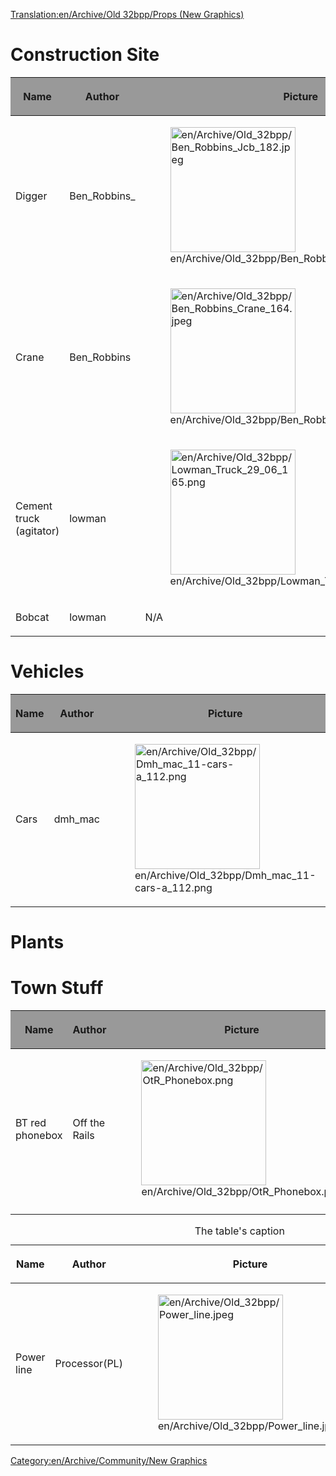 [[Translation:en/Archive/Old 32bpp/Props (New Graphics)]]
{{en/Linking}}

[[Category:en/Archive/Community/New Graphics]]

=Construction Site=

{| border=2
!style="background:#999999;" |Name
!style="background:#999999;" |Author
!style="background:#999999;" |Picture
!style="background:#999999;" |File
!style="background:#999999;" |Comments
|-
|Digger
|Ben_Robbins_
|[[File:en/Archive/Old 32bpp/Ben Robbins Jcb 182.jpeg|200px]]
|N/A
{{en/Archive/Old 32bpp/WIP}}
|-
|Crane
|Ben_Robbins
|[[File:en/Archive/Old 32bpp/Ben Robbins Crane 164.jpeg|200px]]
|N/A
{{en/Archive/Old 32bpp/WIP}}
|-
|Cement truck
(agitator)
|lowman
|[[File:en/Archive/Old 32bpp/Lowman Truck 29 06 165.png|200px]]
|N/A
{{en/Archive/Old 32bpp/Done}}
|-
|Bobcat 
|lowman
|N/A
|N/A
{{en/Archive/Old 32bpp/WIP}}
|}

=Vehicles=

{| border=2
!style="background:#999999;" |Name
!style="background:#999999;" |Author
!style="background:#999999;" |Picture
!style="background:#999999;" |File
!style="background:#999999;" |Comments
|-
|Cars
|dmh_mac
|[[File:en/Archive/Old 32bpp/Dmh mac 11-cars-a 112.png|200px]]
|[http://tt-forums.net/download.php?id=36039 Download]
{{en/Archive/Old 32bpp/WIP}}
|}

=Plants=

=Town Stuff=

{| border=2
!style="background:#999999;" |Name
!style="background:#999999;" |Author
!style="background:#999999;" |Picture
!style="background:#999999;" |File
!style="background:#999999;" |Comments
|-
|BT red phonebox
|Off the Rails
|[[File:en/Archive/Old 32bpp/OtR Phonebox.png|200px]]
|N/A
{{en/Archive/Old 32bpp/WIP}}
|-
|}

{| border="1"
|+ The table's caption
! Name !! Author !! Picture !! File !! Comments
|-
! Power line
| Processor(PL) || [[File:en/Archive/Old 32bpp/Power line.jpeg|200px]] || || Under construction
|}